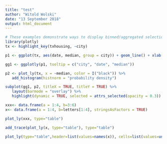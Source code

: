 ```yaml
---
title: "test"
author: "Witold Wolski"
date: "13 September 2018"
output: html_document
---
```


```r
# These examples demonstrate ways to display binned/aggregated selections
library(plotly)
tx <- highlight_key(txhousing, ~city)

p1 <- ggplot(tx, aes(date, median, group = city)) + geom_line() + xlab(NULL)

gg1 <- ggplotly(p1, tooltip = c("city", "date", "median"))

p2 <- plot_ly(tx, x = ~median, color = I("black")) %>% 
   add_histogram(histnorm = "probability density")

subplot(gg1, p2, titleX = TRUE, titleY = TRUE) %>% 
   layout(barmode = "overlay") %>%
   highlight(dynamic = TRUE, selected = attrs_selected(opacity = 0.3))

xxx<- data.frame(a = 1:4, b=3:6)
x<- data.frame(a = 1:4, b=letters[1:4], stringsAsFactors = TRUE)

plot_ly(xxx, type="table")

add_trace(plot_ly(x, type="table"), type="table")

plot_ly(type="table",header=list(values=names(x)), cells=list(values=unname(x)))
```
